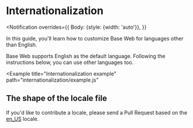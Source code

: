 <!--
Copyright (c) 2018-2020 Uber Technologies, Inc.

This source code is licensed under the MIT license found in the
LICENSE file in the root directory of this source tree.
-->




# Internationalization

<Notification
  overrides={{
    Body: {style: {width: 'auto'}},
  }}
>
  In this guide, you'll learn how to customize Base Web for languages other than
  English.
</Notification>

Base Web supports English as the default language. Following the instructions below, you
can use other languages too.

<Example
  title="Internationalization example"
  path="internationalization/example.js"
>
  <InternationalizationExample />
</Example>

## The shape of the locale file

<JSON src={en_US} />

If you'd like to contribute a locale, please send a Pull Request based
on the [en_US](https://github.com/uber/baseweb/tree/master/src/locale) locale.
